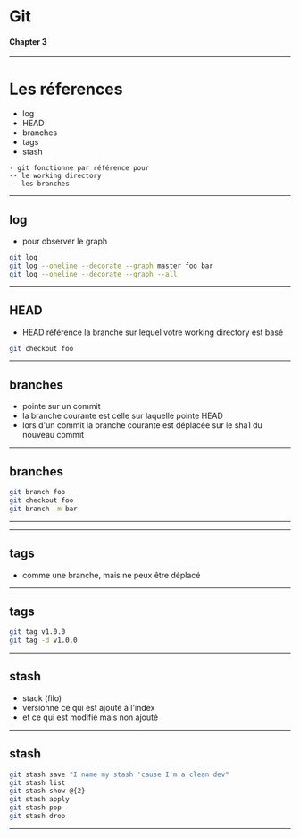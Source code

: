 # Git
#### Chapter 3

---

# Les réferences

* log
* HEAD
* branches
* tags
* stash

```notes
- git fonctionne par référence pour
-- le working directory
-- les branches
```

---

## log
* pour observer le graph

```sh
git log
git log --oneline --decorate --graph master foo bar
git log --oneline --decorate --graph --all
```

---

## HEAD

* HEAD référence la branche sur lequel votre working directory est basé

```sh
git checkout foo
```

---

## branches

* pointe sur un commit
* la branche courante est celle sur laquelle pointe HEAD
* lors d'un commit la branche courante est déplacée sur le sha1 du nouveau commit

---

## branches

```sh
git branch foo
git checkout foo
git branch -m bar
```

---


<Branch />

---

## tags

* comme une branche, mais ne peux être déplacé

---

## tags

```sh
git tag v1.0.0
git tag -d v1.0.0
```

---

## stash

* stack (filo)
* versionne ce qui est ajouté à l'index
* et ce qui est modifié mais non ajouté

---

## stash

```sh
git stash save "I name my stash 'cause I'm a clean dev"
git stash list
git stash show @{2}
git stash apply
git stash pop
git stash drop
```

---


<Stash />
